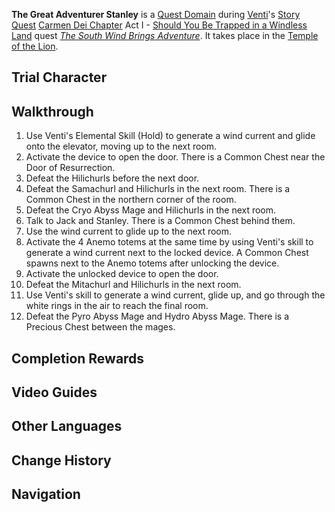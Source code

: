 {{Domain Infobox
|image        = Domain Temple of the Lion.png
|type         = Quest
|description  = [[Ellin]] asked you to search for the greenhorn adventurer [[Jack]] within the [[Temple of the Lion]].<br />It seems he is traveling together with the legendary adventurer, [[Stanley]].
|quest        = The South Wind Brings Adventure
|quest_type   = Story
|region       = Mondstadt
|area         = Galesong Hill
|subarea      = Falcon Coast
|domain       = Temple of the Lion
|requiredAR   = 36
|recLevel     = 28
|recElements  = Pyro, Electro, Cryo, Anemo
|trial        = Venti
}}
'''The Great Adventurer Stanley''' is a [[Quest Domain]] during [[Venti]]'s [[Story Quest]] [[Carmen Dei Chapter]] Act I - [[Should You Be Trapped in a Windless Land]] quest ''[[The South Wind Brings Adventure]]''. It takes place in the [[Temple of the Lion]].

==Trial Character==
{{Trial Character
|wl                     = 4, 5, 7, 8

|character_name          = Venti
|character_level5        = 68
<!-- The constellation seems always 3 for trial characters. Below data is probably incorrect. -->
|constellation4          = 4
|constellation5          = 3
|weapon_name             = Elegy for the End
|weapon_level5           = 68
|refinement5             = 1
|artifact_flower4        = Medal of the Brave
|artifact_flower5        = Royal Flora
|artifact_feather4       = Prospect of the Brave
|artifact_feather5       = Royal Plume
|artifact_sands4         = Fortitude of the Brave
|artifact_sands5         = Royal Pocket Watch
|artifact_goblet4        = Outset of the Brave
|artifact_goblet5        = Royal Silver Urn
|artifact_circlet4       = Crown of the Brave
|artifact_circlet5       = Royal Masque
|set1_4                  = Brave Heart
|set1_5                  = Noblesse Oblige
|set1_piece_bonus_4      = 4
|set1_piece_bonus_5      = 4
|artifact_level5         = 16
|normal_attack_talent5   = 5
|elemental_skill_talent5 = 5
|elemental_burst_talent5 = 8
|hp5                     = 17,092
|atk5                    = 1,362
|def5                    = 568
|em5                     = 102
|er5                     = 194.0%
|crit_rate5              = 51.8%
|crit_dmg5               = 91.9%

|character_level7        = 87
|constellation7          = 3

|weapon_name7            = Elegy for the End
|weapon_level7           = 87
|refinement7             = 1

|artifact_flower7        = Royal Flora
|artifact_feather7       = Royal Plume
|artifact_sands7         = Royal Pocket Watch
|artifact_goblet7        = Royal Silver Urn
|artifact_circlet7       = Royal Masque
|artifact_level7         = 20
|set1_7                  = Noblesse Oblige
|set1_piece_bonus_7      = 4

|normal_attack_talent7   = 8
|elemental_skill_talent7 = 8
|elemental_burst_talent7 = 11

|hp7                     = 22,857
|atk7                    = 1,799
|def7                    = 782
|em7                     = 165
|crit_rate7              = 57.1%
|crit_dmg7               = 91.9%
|er7                     = 219.7%

|character_level8        = 89
|constellation8          = 3

|weapon_name8            = Elegy for the End
|weapon_level8           = 89
|refinement8             = 1

|artifact_flower8        = Royal Flora
|artifact_feather8       = Royal Plume
|artifact_sands8         = Royal Pocket Watch
|artifact_goblet8        = Royal Silver Urn
|artifact_circlet8       = Royal Masque
|artifact_level8         = 20
|set1_8                  = Noblesse Oblige
|set1_piece_bonus_8      = 4

|normal_attack_talent8   = 8
|elemental_skill_talent8 = 8
|elemental_burst_talent8 = 11

|hp8                     = 23,091
|atk8                    = 1,820
|def8                    = 793
|em8                     = 165
|crit_rate8              = 57.1%
|crit_dmg8               = 91.9%
|er8                     = 219.7%

}}

==Walkthrough==
# Use Venti's Elemental Skill (Hold) to generate a wind current and glide onto the elevator, moving up to the next room.
# Activate the device to open the door. There is a Common Chest near the Door of Resurrection.
# Defeat the Hilichurls before the next door.
# Defeat the Samachurl and Hilichurls in the next room. There is a Common Chest in the northern corner of the room.
# Defeat the Cryo Abyss Mage and Hilichurls in the next room.
# Talk to Jack and Stanley. There is a Common Chest behind them.
# Use the wind current to glide up to the next room.
# Activate the 4 Anemo totems at the same time by using Venti's skill to generate a wind current next to the locked device. A Common Chest spawns next to the Anemo totems after unlocking the device.
# Activate the unlocked device to open the door.
# Defeat the Mitachurl and Hilichurls in the next room.
# Use Venti's skill to generate a wind current, glide up, and go through the white rings in the air to reach the final room.
# Defeat the Pyro Abyss Mage and Hydro Abyss Mage. There is a Precious Chest between the mages.

==Completion Rewards==
{{Card|Mora|10,000}}
{{Card|Adventurer's Experience|2}}
{{Card|Mystic Enhancement Ore|2}}
{{Card|Vayuda Turquoise Fragment|1}}

==Video Guides==
{{EVT
|video1   = https://youtu.be/0GKolNI90jo
|caption1 = The Great Adventurer Stanley Guide (5 Chests)
}}

==Other Languages==
{{Other Languages
|en      = The Great Adventurer Stanley
|zhs     = 大冒险家斯坦利
|zhs_rm  = Dà Màoxiǎnjiā Sītǎnlì
|zht     = 大冒險家史丹利
|zht_rm  = Dà Màoxiǎnjiā Sītǎnlì
|zh_tl   = The Great Adventurer Stanley
|ja      = 大冒険者スタンレー
|ja_rm   = Dai Boukensha Sutanree
|ja_tl   = The Great Adventurer Stanley
|ko      = 대모험가 스탠리
|ko_rm   = Daemoheomga Seutaenri
|ko_tl   = The Great Adventurer Stanley
|es      = Gran aventurero Stanley
|es_tl   = Great Adventurer Stanley
|fr      = Stanley, le légendaire aventurier
|fr_tl   = Stanley, the Legendary Adventurer
|ru      = Великий искатель приключений Стэнли
|ru_tl   = The Great Adventurer Stanley
|th      = นักผจญภัยผู้ยิ่งใหญ่ Stanley
|th_rm   = Nak Phachon Phai Phu Ying Yai Stanley
|th_tl   = The Great Adventurer Stanley
|vi      = Nhà Mạo Hiểm Stanley
|vi_tl   = 
|de      = Großer Abenteurer Stanley
|de_tl   = Great Adventurer Stanley
|id      = Petualang Legendaris Stanley
|id_tl   = The Legendary Adventurer Stanley
|pt      = O Grande Aventureiro Stanley
|pt_tl   = The Great Adventurer Stanley
|tr      = Büyük Maceracı Stanley
|tr_tl   = 
|it      = Stanley, il grande avventuriere
|it_tl   = 
}}

==Change History==
{{Change History|1.0}}

==Navigation==
{{Domain Navbox|Temporary}}